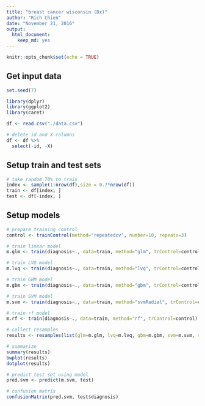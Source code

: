 ```yaml
---
title: "breast cancer wisconsin (Dx)"
author: "Rich Chien"
date: "November 21, 2016"
output: 
  html_document: 
    keep_md: yes
---
```


```r
knitr::opts_chunk$set(echo = TRUE)
```


## Get input data


```r
set.seed(7)

library(dplyr)
library(ggplot2)
library(caret)

df <- read.csv("./data.csv")

# delete id and X columns
df <- df %>%
  select(-id, -X)
```


## Setup train and test sets

```r

# take random 70% to train
index <- sample(1:nrow(df),size = 0.7*nrow(df)) 
train <- df[index, ] 
test <- df[-index, ] 


```

## Setup models

``` r
# prepare training control
control <- trainControl(method="repeatedcv", number=10, repeats=3)

# train linear model
m.glm <- train(diagnosis~., data=train, method="glm", trControl=control)

# train LVQ model
m.lvq <- train(diagnosis~., data=train, method="lvq", trControl=control)

# train GBM model
m.gbm <- train(diagnosis~., data=train, method="gbm", trControl=control, verbose=FALSE)

# train SVM model
m.svm <- train(diagnosis~., data=train, method="svmRadial", trControl=control)

# train rf model
m.rf <- train(diagnosis~., data=train, method="rf", trControl=control)

# collect resamples
results <- resamples(list(glm=m.glm, lvq=m.lvq, gbm=m.gbm, svm=m.svm, rf=m.rf))

# summarize 
summary(results)
bwplot(results)
dotplot(results)

# predict test set using model
pred.svm <- predict(m.svm, test)

# confusion matrix
confusionMatrix(pred.svm, test$diagnosis)

```